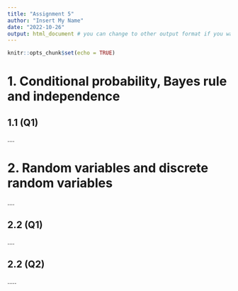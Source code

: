 ---
title: "Assignment 5"
author: "Insert My Name"
date: "2022-10-26"
output: html_document # you can change to other output format if you want
---

```{r setup, include=FALSE}
knitr::opts_chunk$set(echo = TRUE)
```

# 1. Conditional probability, Bayes rule and independence

## 1.1 (Q1)


....

# 2. Random variables and discrete random variables


....


## 2.2 (Q1)

....

## 2.2 (Q2)

.....



